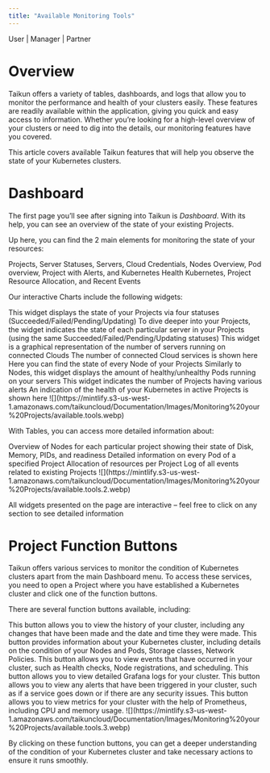 ```yaml
---
title: "Available Monitoring Tools"
---
```


<Icon icon="user" iconType="solid" /> User | <Icon icon="user-tie" iconType="solid" /> Manager | <Icon icon="handshake" iconType="solid" /> Partner

# Overview

Taikun offers a variety of tables, dashboards, and logs that allow you to monitor the performance and health of your clusters easily. These features are readily available within the application, giving you quick and easy access to information. Whether you’re looking for a high-level overview of your clusters or need to dig into the details, our monitoring features have you covered.

This article covers available Taikun features that will help you observe the state of your Kubernetes clusters. 

# Dashboard

The first page you’ll see after signing into Taikun is *Dashboard*. With its help, you can see an overview of the state of your existing Projects.

Up here, you can find the 2 main elements for monitoring the state of your resources:

<AccordionGroup>
  <Accordion title="Charts" icon="chart-column">
    Projects, Server Statuses, Servers, Cloud Credentials, Nodes Overview, Pod overview, Project with Alerts, and Kubernetes Health
  </Accordion>

  <Accordion title="Tables" icon="table-columns">
    Kubernetes, Project Resource Allocation, and Recent Events
  </Accordion>
</AccordionGroup>

Our interactive Charts include the following widgets:

<AccordionGroup>
  <Accordion title="Projects" icon="list-check">
    This widget displays the state of your Projects via four statuses (Succeeded/Failed/Pending/Updating)
  </Accordion>

  <Accordion title="Server Statuses" icon="signal">
    To dive deeper into your Projects, the widget indicates the state of each particular server in your Projects (using the same Succeeded/Failed/Pending/Updating statuses)
  </Accordion>

  <Accordion title="Servers" icon="server">
    This widget is a graphical representation of the number of servers running on connected Clouds
  </Accordion>

  <Accordion title="Cloud Credentials" icon="cloud">
    The number of connected Cloud services is shown here
  </Accordion>

  <Accordion title="Nodes Overview" icon="share-nodes">
    Here you can find the state of every Node of your Projects
  </Accordion>

  <Accordion title="Pods Overview" icon="circle-nodes">
    Similarly to Nodes, this widget displays the amount of healthy/unhealthy Pods running on your servers
  </Accordion>

  <Accordion title="Projects with Alerts" icon="bell">
    This widget indicates the number of Projects having various alerts
  </Accordion>

  <Accordion title="Kubernetes Health" icon="notes-medical">
    An indication of the health of your Kubernetes in active Projects is shown here
  </Accordion>
</AccordionGroup>

<Frame caption="Interactive Charts">
  ![](https://mintlify.s3-us-west-1.amazonaws.com/taikuncloud/Documentation/Images/Monitoring%20your%20Projects/available.tools.webp)
</Frame>

With Tables, you can access more detailed information about:

<AccordionGroup>
  <Accordion title="Nodes" icon="share-nodes">
    Overview of Nodes for each particular project showing their state of Disk, Memory, PIDs, and readiness
  </Accordion>

  <Accordion title="Pods" icon="circle-nodes">
    Detailed information on every Pod of a specified Project
  </Accordion>

  <Accordion title="Project Resources Allocation" icon="list-check">
    Allocation of resources per Project
  </Accordion>

  <Accordion title="Recent Events" icon="calendar-days">
    Log of all events related to existing Projects
  </Accordion>
</AccordionGroup>

<Frame caption="Tables">
  ![](https://mintlify.s3-us-west-1.amazonaws.com/taikuncloud/Documentation/Images/Monitoring%20your%20Projects/available.tools.2.webp)
</Frame>

<Tip>All widgets presented on the page are interactive – feel free to click on any section to see detailed information</Tip>

# Project Function Buttons

Taikun offers various services to monitor the condition of Kubernetes clusters apart from the main Dashboard menu. To access these services, you need to open a Project where you have established a Kubernetes cluster and click one of the function buttons.

There are several function buttons available, including:

<AccordionGroup>
  <Accordion title="Hsitory" icon="magnifying-glass">
    This button allows you to view the history of your cluster, including any changes that have been made and the date and time they were made.
  </Accordion>

  <Accordion title="K8s Infra" icon="circle-nodes">
    This button provides information about your Kubernetes cluster, including details on the condition of your Nodes and Pods, Storage classes, Network Policies.
  </Accordion>

  <Accordion title="Events" icon="list-check">
    This button allows you to view events that have occurred in your cluster, such as Health checks, Node registrations, and scheduling.
  </Accordion>

  <Accordion title="Logs" icon="calendar-days">
    This button allows you to view detailed Grafana logs for your cluster.
  </Accordion>

  <Accordion title="Alerts" icon="calendar-days">
    This button allows you to view any alerts that have been triggered in your cluster, such as if a service goes down or if there are any security issues.
  </Accordion>

  <Accordion title="Metrics" icon="calendar-days">
    This button allows you to view metrics for your cluster with the help of Prometheus, including CPU and memory usage.
  </Accordion>
</AccordionGroup>

<Frame caption="Kubernetes Infra">
  ![](https://mintlify.s3-us-west-1.amazonaws.com/taikuncloud/Documentation/Images/Monitoring%20your%20Projects/available.tools.3.webp)
</Frame>

By clicking on these function buttons, you can get a deeper understanding of the condition of your Kubernetes cluster and take necessary actions to ensure it runs smoothly.